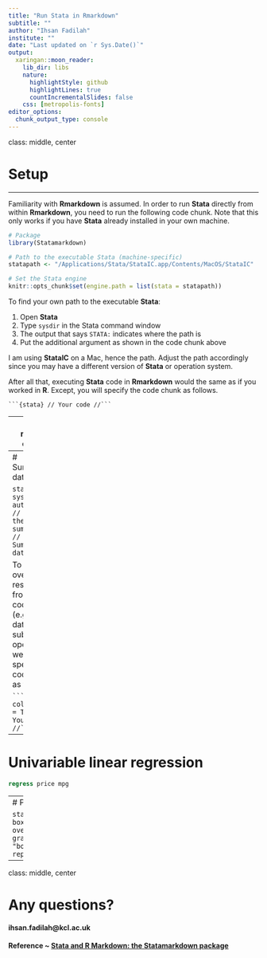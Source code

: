 ```yaml
---
title: "Run Stata in Rmarkdown"
subtitle: ""
author: "Ihsan Fadilah"
institute: ""
date: "Last updated on `r Sys.Date()`"
output:
  xaringan::moon_reader:
    lib_dir: libs
    nature:
      highlightStyle: github
      highlightLines: true
      countIncrementalSlides: false
    css: [metropolis-fonts]
editor_options: 
  chunk_output_type: console
---
```

class: middle, center

# Setup

---

Familiarity with **Rmarkdown** is assumed. In order to run **Stata** directly from within **Rmarkdown**, you need to run the following code chunk. Note that this only works if you have **Stata** already installed in your own machine.

```r
# Package
library(Statamarkdown)

# Path to the executable Stata (machine-specific)
statapath <- "/Applications/Stata/StataIC.app/Contents/MacOS/StataIC"

# Set the Stata engine
knitr::opts_chunk$set(engine.path = list(stata = statapath))
```

To find your own path to the executable **Stata**:

1. Open **Stata**
1. Type `sysdir` in the Stata command window
1. The output that says `STATA:` indicates where the path is
1. Put the additional argument as shown in the code chunk above

I am using **StataIC** on a Mac, hence the path. Adjust the path accordingly since you may have a different version of **Stata** or operation system.

After all that, executing **Stata** code in **Rmarkdown** would the same as if you worked in **R**. Except, you will specify the code chunk as follows.

` ```{stata} // Your code //``` `

---
class: middle, center

# Stata code with output

---
# Summarise data

```stata
sysuse auto, clear  // Read in the data
summarize           // Summarise data
```

To carry over the results from this code (e.g. loaded dataset) in subsequent operations, we need to specify the code chunk as follows.

` ```{stata, collectcode = TRUE} // Your code //``` `

---
# Univariable linear regression

```stata
regress price mpg
```

---
# Plot

```stata
graph box mpg, over(foreign)
graph export "boxplot.png", replace
```

---
class: middle, center

# Any questions?

#### ihsan.fadilah@kcl.ac.uk

#### Reference ~ [Stata and R Markdown: the Statamarkdown package](https://www.ssc.wisc.edu/~hemken/Stataworkshops/stata.html#stata-and-r-markdown)








